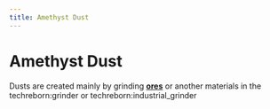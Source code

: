```yaml
---
title: Amethyst Dust
---
```


<ItemImage file="amethyst_dust" alt="Amethyst Dust" size="200" />

# Amethyst Dust

Dusts are created mainly by grinding **[ores](/world_generation/ore)** or another materials in the <mcitem>techreborn:grinder</mcitem> 
or <mcitem>techreborn:industrial_grinder</mcitem>
